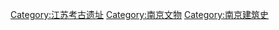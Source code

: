 [[Category:江苏考古遗址|Category:江苏考古遗址]]
[[Category:南京文物|Category:南京文物]]
[[Category:南京建筑史|Category:南京建筑史]]